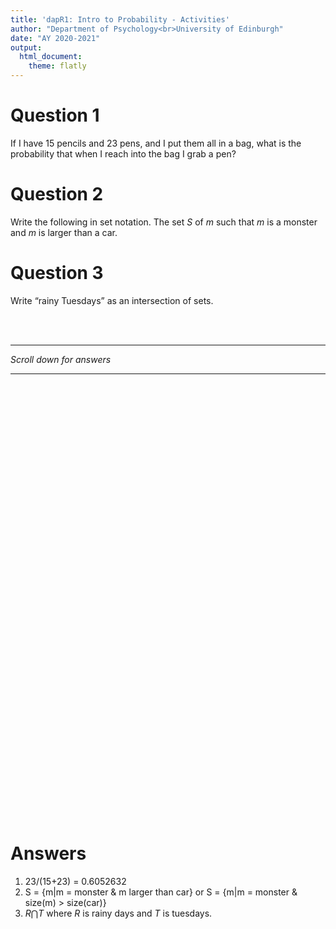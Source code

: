 ```yaml
---
title: 'dapR1: Intro to Probability - Activities'
author: "Department of Psychology<br>University of Edinburgh"
date: "AY 2020-2021"
output:
  html_document:
    theme: flatly
---
```


# Question 1
If I have 15 pencils and 23 pens, and I put them all in a bag, what is the probability that when I reach into the bag I grab a pen? 

# Question 2 
Write the following in set notation. The set *S* of *m* such that *m* is a monster and *m* is larger than a car. 

# Question 3
Write "rainy Tuesdays" as an intersection of sets. 

<br>
<br>

---  

*Scroll down for answers*  
  
---

<div style="margin-bottom:750px;">

</div>


# Answers   

1. 23/(15+23) = 0.6052632  
2. S = {m|m = monster & m larger than car} or S = {m|m = monster & size(m) > size(car)}  
3. $R \bigcap T$ where *R* is rainy days and *T* is tuesdays.   


